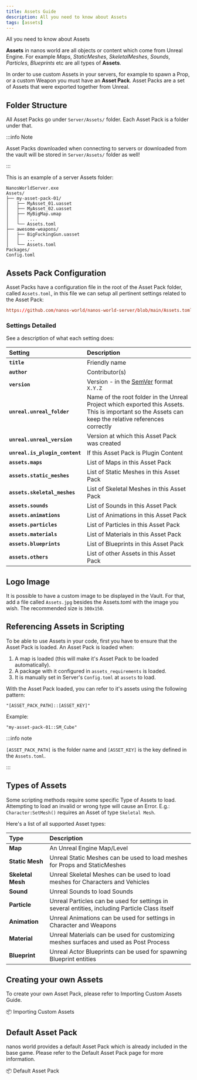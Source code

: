 ```yaml
---
title: Assets Guide
description: All you need to know about Assets
tags: [assets]
---
```



All you need to know about Assets

**Assets** in nanos world are all objects or content which come from Unreal Engine. For example _Maps_, _StaticMeshes_, _SkeletalMeshes_, _Sounds_, _Particles_, _Blueprints_ etc are all types of **Assets**.

In order to use custom Assets in your servers, for example to spawn a Prop, or a custom Weapon you must have an **Asset Pack**. Asset Packs are a set of Assets that were exported together from Unreal.


## Folder Structure

All Asset Packs go under `Server/Assets/` folder. Each Asset Pack is a folder under that.

:::info Note

Asset Packs downloaded when connecting to servers or downloaded from the vault will be stored in `Server/Assets/` folder as well!

:::

This is an example of a server Assets folder:

```folder-structure title="Server Folder"
NanosWorldServer.exe
Assets/
├── my-asset-pack-01/
│   ├── MyAsset_01.uasset
│   ├── MyAsset_02.uasset
│   ├── MyBigMap.umap
│   │    ...
│   └── Assets.toml
├── awesome-weapons/
│   ├── BigFuckingGun.uasset
│   │   ...
│   └── Assets.toml
Packages/
Config.toml
```

## Assets Pack Configuration

Asset Packs have a configuration file in the root of the Asset Pack folder, called `Assets.toml`, in this file we can setup all pertinent settings related to the Asset Pack:

```toml reference
https://github.com/nanos-world/nanos-world-server/blob/main/Assets.toml
```


### Settings Detailed

See a description of what each setting does:

| Setting | Description |
| :--- | :--- |
| **`title`** | Friendly name |
| **`author`** | Contributor(s) |
| **`version`** | Version - in the [SemVer](https://semver.org/) format `X.Y.Z` |
| **`unreal.unreal_folder`** | Name of the root folder in the Unreal Project which exported this Assets. This is important so the Assets can keep the relative references correctly |
| **`unreal.unreal_version`** | Version at which this Asset Pack was created |
| **`unreal.is_plugin_content`** | If this Asset Pack is Plugin Content |
| **`assets.maps`** | List of Maps in this Asset Pack |
| **`assets.static_meshes`** | List of Static Meshes in this Asset Pack |
| **`assets.skeletal_meshes`** | List of Skeletal Meshes in this Asset Pack |
| **`assets.sounds`** | List of Sounds in this Asset Pack |
| **`assets.animations`** | List of Animations in this Asset Pack |
| **`assets.particles`** | List of Particles in this Asset Pack |
| **`assets.materials`** | List of Materials in this Asset Pack |
| **`assets.blueprints`** | List of Blueprints in this Asset Pack |
| **`assets.others`** | List of other Assets in this Asset Pack |


## Logo Image

It is possible to have a custom image to be displayed in the Vault. For that, add a file called `Assets.jpg` besides the Assets.toml with the image you wish. The recommended size is `300x150`.


## Referencing Assets in Scripting

To be able to use Assets in your code, first you have to ensure that the Asset Pack is loaded. An Asset Pack is loaded when:

1. A map is loaded (this will make it's Asset Pack to be loaded automatically).
2. A package with it configured in `assets_requirements` is loaded.
3. It is manually set in Server's `Config.toml` at `assets` to load.

With the Asset Pack loaded, you can refer to it's assets using the following pattern:

`"[ASSET_PACK_PATH]::[ASSET_KEY]"`

Example:

`"my-asset-pack-01::SM_Cube"`

:::info note

`[ASSET_PACK_PATH]` is the folder name and `[ASSET_KEY]` is the key defined in the `Assets.toml`.

:::


## Types of Assets

Some scripting methods require some specific Type of Assets to load. Attempting to load an invalid or wrong type will cause an Error. E.g.: `Character:SetMesh()` requires an Asset of type `Skeletal Mesh`.

Here's a list of all supported Asset types:

| Type | Description |
| :--- | :--- |
| **Map** | An Unreal Engine Map/Level |
| **Static Mesh** | Unreal Static Meshes can be used to load meshes for Props and StaticMeshes |
| **Skeletal Mesh** | Unreal Skeletal Meshes can be used to load meshes for Characters and Vehicles |
| **Sound** | Unreal Sounds to load Sounds |
| **Particle** | Unreal Particles can be used for settings in several entities, including Particle Class itself |
| **Animation** | Unreal Animations can be used for settings in Character and Weapons |
| **Material** | Unreal Materials can be used for customizing meshes surfaces and used as Post Process |
| **Blueprint** | Unreal Actor Blueprints can be used for spawning Blueprint entities |


## Creating your own Assets

To create your own Asset Pack, please refer to Importing Custom Assets Guide.

<ReferenceLink href="assets-modding/creating-assets/setting-up-ue">📦 Importing Custom Assets</ReferenceLink>


## Default Asset Pack

nanos world provides a default  Asset Pack which is already included in the base game. Please refer to the Default Asset Pack page for more information.

<ReferenceLink href="assets-modding/default-asset-pack/default-assets-list">📦 Default Asset Pack</ReferenceLink>